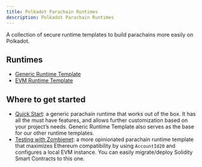 ```yaml
---
title: Polkadot Parachain Runtimes
description: Polkadot Parachain Runtimes
---
```


A collection of secure runtime templates to build parachains more easily on Polkadot.

## Runtimes
* [Generic Runtime Template](./runtimes/generic.mdx)
* [EVM Runtime Template](./runtimes/evm.mdx)

## Where to get started
* [Quick Start](guides/quick_start.mdx): a generic parachain runtime that works out of the box. It has all the must have features, and allows further customization based on your project’s needs. Generic Runtime Template also serves as the base for our other runtime templates.
* [Testing with Zombienet](guides/testing_with_zombienet.mdx): a more opinionated parachain runtime template that maximizes Ethereum compatibility by using `AccountId20` and configures a local EVM instance. You can easily migrate/deploy Solidity Smart Contracts to this one.
